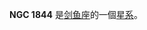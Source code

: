 {{NGCInfoBox|NGCID=NGC 1844|發現者=約翰·弗里德里希·威廉·赫歇爾|發現日期=1834年11月2日|其他編號=ESO 85-SC48|曆元=J2000.0|赤經=5時7分30.7秒
|赤緯=-67°19'25"|星座=剑鱼座|星體=星系|星等=12.1|表面亮度=|藍等=}}

'''NGC 1844''' 是[[剑鱼座|剑鱼座]]的一個[[星系|星系]]。

{{NGCReference|1844}}
{{Catalogs|NGC=1844}}